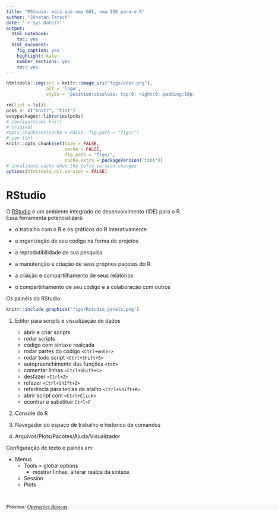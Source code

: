 ```yaml
---
title: "RStudio: mais que uma GUI, uma IDE para o R"
author: "Jônatan Tatsch"
date: '`r Sys.Date()`'
output:
  html_notebook: 
    toc: yes
  html_document:
    fig_caption: yes
    highlight: kate
    number_sections: yes
    toc: yes
---
```


```r
htmltools::img(src = knitr::image_uri("figs/adar.png"), 
               alt = 'logo', 
               style = 'position:absolute; top:0; right:0; padding:10px;width:500px; height=300px')
```

```r
rm(list = ls())
pcks <- c("knitr", "tint")
easypackages::libraries(pcks)
# configuraçoes knitr
# original
#opts_chunk$set(cache = FALSE, fig.path = "figs/")
# com tint
knitr::opts_chunk$set(tidy = FALSE, 
                      cache = FALSE,
                      fig.path = "figs/",
                      cache.extra = packageVersion('tint'))
# invalidate cache when the tufte version changes
options(htmltools.dir.version = FALSE)
```

# RStudio

O [RStudio](http://www.rstudio.com/) é um ambiente integrado de desenvolvimento (IDE) para o R. Essa ferramenta potencializará:

- o trabalho com o R e os gráficos do R interativamente

- a organização de seu código na forma de projetos

- a reprodutibilidade de sua pesquisa 

- a manutenção e criação de seus próprios pacotes do R

- a criação e compartilhamento de seus relatórios

- o compartilhamento de seu código e a colaboração com outros



Os painéis do RStudio

```r
knitr::include_graphics('figs/Rstudio_panels.png')
```

  1. Editor para scripts e visualização de dados

     - abrir e criar scripts
     - rodar scripts
     - código com sintaxe realçada
     - rodar partes do código `<Ctrl+enter>`
     - rodar todo script `<Ctrl+Shift+S>`
     - autopreenchimento das funções `<tab>`
     - comentar linhas `<Ctrl+Shift+C>`
     - desfazer `<Ctrl+Z>`
     - refazer `<Ctrl+Shift+Z>`
     - referência para teclas de atalho `<Ctrl+Shift+K>`
     - abrir script com `<Ctrl+Click>`
     - econtrar e substituir `Ctrl+F`
     
2. Console do R

3. Navegador do espaço de trabalho e histórico de comandos

4. Arquivos/Plots/Pacotes/Ajuda/Visualizador


Configuração de texto e painés em:

* Menus
    * Tools > global options
        * mostrar linhas, alterar realce da sintaxe
    * Session
    * Plots




<br/>

<p style="font-family: verdana; font-size: 14px; font-style: italic; background: whitesmoke; color: black; line-height: 14px;width: 900px;">Próximo: [Operações Básicas](https://rawgit.com/lhmet/adar-ufsm/master/3_OperacoesBasicas.html)</p> 

                                                      